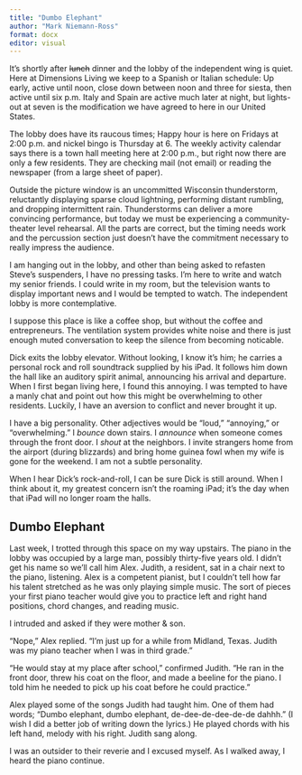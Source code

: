 ```yaml
---
title: "Dumbo Elephant"
author: "Mark Niemann-Ross"
format: docx
editor: visual
---
```


It's shortly after ~~lunch~~ dinner and the lobby of the independent wing is quiet. Here at Dimensions Living we keep to a Spanish or Italian schedule: Up early, active until noon, close down between noon and three for siesta, then active until six p.m. Italy and Spain are active much later at night, but lights-out at seven is the modification we have agreed to here in our United States.

The lobby does have its raucous times; Happy hour is here on Fridays at 2:00 p.m. and nickel bingo is Thursday at 6. The weekly activity calendar says there is a town hall meeting here at 2:00 p.m., but right now there are only a few residents. They are checking mail (not email) or reading the newspaper (from a large sheet of paper).

Outside the picture window is an uncommitted Wisconsin thunderstorm, reluctantly displaying sparse cloud lightning, performing distant rumbling, and dropping intermittent rain. Thunderstorms can deliver a more convincing performance, but today we must be experiencing a community-theater level rehearsal. All the parts are correct, but the timing needs work and the percussion section just doesn't have the commitment necessary to really impress the audience. 

I am hanging out in the lobby, and other than being asked to refasten Steve's suspenders, I have no pressing tasks. I'm here to write and watch my senior friends. I could write in my room, but the television wants to display important news and I would be tempted to watch. The independent lobby is more contemplative.

I suppose this place is like a coffee shop, but without the coffee and entrepreneurs. The ventilation system provides white noise and there is just enough muted conversation to keep the silence from becoming noticable.

Dick exits the lobby elevator. Without looking, I know it's him; he carries a personal rock and roll soundtrack supplied by his iPad. It follows him down the hall like an auditory spirit animal, announcing his arrival and departure. When I first began living here, I found this annoying. I was tempted to have a manly chat and point out how this might be overwhelming to other residents. Luckily, I have an aversion to conflict and never brought it up.

I have a big personality. Other adjectives would be "loud," "annoying," or "overwhelming." I *bounce* down stairs. I *announce* when someone comes through the front door. I *shout* at the neighbors. I invite strangers home from the airport (during blizzards) and bring home guinea fowl when my wife is gone for the weekend. I am not a subtle personality.

When I hear Dick's rock-and-roll, I can be sure Dick is still around. When I think about it, my greatest concern isn't the roaming iPad; it's the day when that iPad will no longer roam the halls.

## Dumbo Elephant

Last week, I trotted through this space on my way upstairs. The piano in the lobby was occupied by a large man, possibly thirty-five years old. I didn't get his name so we'll call him Alex. Judith, a resident, sat in a chair next to the piano, listening. Alex is a competent pianist, but I couldn't tell how far his talent stretched as he was only playing simple music. The sort of pieces your first piano teacher would give you to practice left and right hand positions, chord changes, and reading music.

I intruded and asked if they were mother & son.

"Nope," Alex replied. "I'm just up for a while from Midland, Texas. Judith was my piano teacher when I was in third grade."

"He would stay at my place after school," confirmed Judith. "He ran in the front door, threw his coat on the floor, and made a beeline for the piano. I told him he needed to pick up his coat before he could practice."

Alex played some of the songs Judith had taught him. One of them had words; "Dumbo elephant, dumbo elephant, de-dee-de-dee-de-de dahhh." (I wish I did a better job of writing down the lyrics.) He played chords with his left hand, melody with his right. Judith sang along.

I was an outsider to their reverie and I excused myself. As I walked away, I heard the piano continue. 

